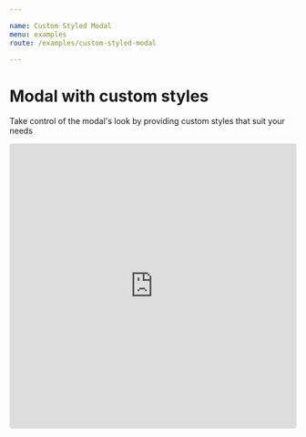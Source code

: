 ```yaml
---

name: Custom Styled Modal
menu: examples
route: /examples/custom-styled-modal

---
```


# Modal with custom styles

Take control of the modal's look by providing custom styles that suit your needs

<iframe
     src="https://codesandbox.io/embed/focused-brattain-ycf95?fontsize=14&hidenavigation=1&theme=dark"
     style="width:100%; height:500px; border:0; border-radius: 4px; overflow:hidden;"
     title="focused-brattain-ycf95"
     allow="geolocation; microphone; camera; midi; vr; accelerometer; gyroscope; payment; ambient-light-sensor; encrypted-media; usb"
     sandbox="allow-modals allow-forms allow-popups allow-scripts allow-same-origin"
   ></iframe>

